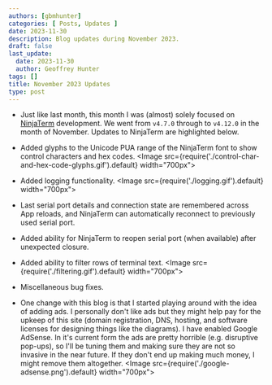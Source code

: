 ```yaml
---
authors: [gbmhunter]
categories: [ Posts, Updates ]
date: 2023-11-30
description: Blog updates during November 2023.
draft: false
last_update:
  date: 2023-11-30
  author: Geoffrey Hunter
tags: []
title: November 2023 Updates
type: post
---
```


* Just like last month, this month I was (almost) solely focused on [NinjaTerm](https://ninjaterm.mbedded.ninja/) development. We went from `v4.7.0` through to `v4.12.0` in the month of November. Updates to NinjaTerm are highlighted below.

* Added glyphs to the Unicode PUA range of the NinjaTerm font to show control characters and hex codes.
    <Image src={require('./control-char-and-hex-code-glyphs.gif').default} width="700px"></Image>

* Added logging functionality.
    <Image src={require('./logging.gif').default} width="700px"></Image>

* Last serial port details and connection state are remembered across App reloads, and NinjaTerm can automatically reconnect to previously used serial port.

* Added ability for NinjaTerm to reopen serial port (when available) after unexpected closure.

* Added ability to filter rows of terminal text.
    <Image src={require('./filtering.gif').default} width="700px"></Image>

* Miscellaneous bug fixes.

* One change with this blog is that I started playing around with the idea of adding ads. I personally don't like ads but they might help pay for the upkeep of this site (domain registration, DNS, hosting, and software licenses for designing things like the diagrams). I have enabled Google AdSense. In it's current form the ads are pretty horrible (e.g. disruptive pop-ups), so I'll be tuning them and making sure they are not so invasive in the near future. If they don't end up making much money, I might remove them altogether.
    <Image src={require('./google-adsense.png').default} width="700px"></Image>
    